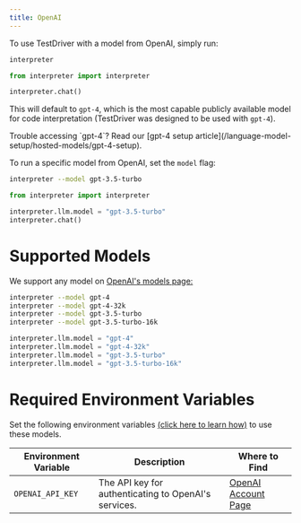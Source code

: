 ```yaml
---
title: OpenAI
---
```


To use TestDriver with a model from OpenAI, simply run:

<CodeGroup>

```bash Terminal
interpreter
```

```python Python
from interpreter import interpreter

interpreter.chat()
```

</CodeGroup>

This will default to `gpt-4`, which is the most capable publicly available model for code interpretation (TestDriver was designed to be used with `gpt-4`).

<Info>
  Trouble accessing `gpt-4`? Read our [gpt-4 setup
  article](/language-model-setup/hosted-models/gpt-4-setup).
</Info>

To run a specific model from OpenAI, set the `model` flag:

<CodeGroup>

```bash Terminal
interpreter --model gpt-3.5-turbo
```

```python Python
from interpreter import interpreter

interpreter.llm.model = "gpt-3.5-turbo"
interpreter.chat()
```

</CodeGroup>

# Supported Models

We support any model on [OpenAI's models page:](https://platform.openai.com/docs/models/)

<CodeGroup>

```bash Terminal
interpreter --model gpt-4
interpreter --model gpt-4-32k
interpreter --model gpt-3.5-turbo
interpreter --model gpt-3.5-turbo-16k
```

```python Python
interpreter.llm.model = "gpt-4"
interpreter.llm.model = "gpt-4-32k"
interpreter.llm.model = "gpt-3.5-turbo"
interpreter.llm.model = "gpt-3.5-turbo-16k"
```

</CodeGroup>

# Required Environment Variables

Set the following environment variables [(click here to learn how)](https://chat.openai.com/share/1062cdd8-62a1-4aa8-8ec9-eca45645971a) to use these models.

| Environment Variable | Description                                          | Where to Find                                                       |
| -------------------- | ---------------------------------------------------- | ------------------------------------------------------------------- |
| `OPENAI_API_KEY`     | The API key for authenticating to OpenAI's services. | [OpenAI Account Page](https://platform.openai.com/account/api-keys) |

